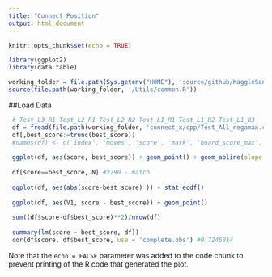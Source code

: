 ```yaml
---
title: "Connect_Position"
output: html_document
---
```


```r
knitr::opts_chunk$set(echo = TRUE)

library(ggplot2)
library(data.table)

working_folder = file.path(Sys.getenv("HOME"), 'source/github/KaggleSandbox/')
source(file.path(working_folder, '/Utils/common.R'))

```

##Load Data

```r
 # Test_L3_R1 Test_L2_R1 Test_L2_R2 Test_L1_R1 Test_L1_R2 Test_L1_R3
 df = fread(file.path(working_folder, 'connect_x/cpp/Test_All_negamax.csv'))
 df[,best_score:=trunc(best_score)]
 #names(df) <- c('index', 'moves', 'score', 'mark', 'board_score_max', 'board_score_min', 'board_score_len')
  
 ggplot(df, aes(score, best_score)) + geom_point() + geom_abline(slope = 1, color = 'red')
 
 df[score==best_score,.N] #2290 - match
 
 ggplot(df, aes(abs(score-best_score) )) + stat_ecdf()
 
 ggplot(df, aes(V1, score - best_score)) + geom_point()
 
 sum((df$score-df$best_score)**2)/nrow(df)
 
 summary(lm(score ~ best_score, df))
 cor(df$score, df$best_score, use = 'complete.obs') #0.7246814
```


Note that the `echo = FALSE` parameter was added to the code chunk to prevent printing of the R code that generated the plot.
